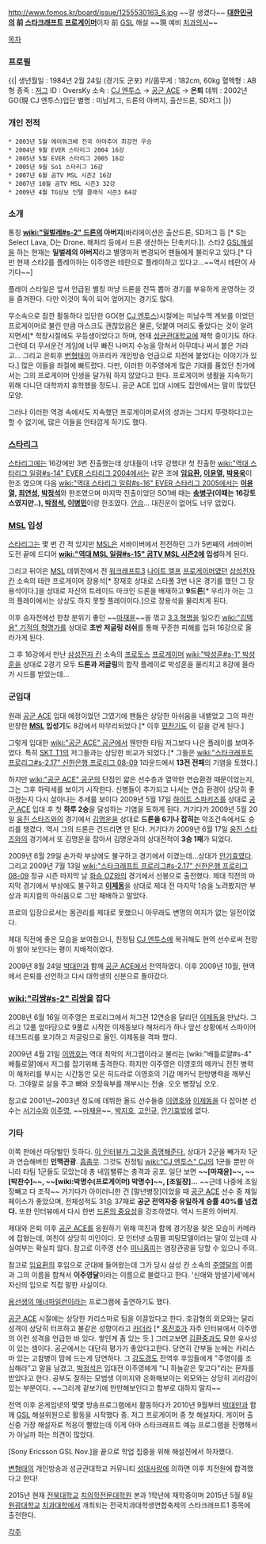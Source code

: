 http://www.fomos.kr/board/issue/1255530163_6.jpg
~~잘 생겼다~~
'''[[대한민국]]의 前 [[스타크래프트]] [[프로게이머]]'''이자 前 [[GSL]] 해설 ~~現 예비 [[치과의사]]~~

[[목차]]

=== 프로필 ===
{{|
생년월일 : 1984년 2월 24일 (경기도 군포)
키/몸무게 : 182cm, 60kg
혈액형 : AB형
종족 : [[저그]]
ID : OversKy
소속 : [[CJ 엔투스]] → [[공군 ACE]] → '''은퇴'''
데뷔 : 2002년 GO(現 CJ 엔투스)입단
별명 : 미남저그, 드론의 아버지, 출산드론, SD저그
|}}

=== 개인 전적 ===
 * 2003년 5월 에어워크배 전국 아마추어 최강전 우승 
 * 2004년 9월 EVER 스타리그 2004 16강 
 * 2005년 5월 EVER 스타리그 2005 16강 
 * 2005년 9월 So1 스타리그 16강 
 * 2007년 6월 곰TV MSL 시즌2 16강 
 * 2007년 10월 곰TV MSL 시즌3 32강 
 * 2009년 4월 TG삼보 인텔 클래식 시즌3 64강 
=== 소개 ===
통칭 '''[[wiki:"일벌레#s-2" 드론]]의 아버지'''(바리에이션은 출산드론, SD저그 등 [* S는 Select Lava, D는 Drone. 해처리 등에서 드론 생산하는 단축키다.]). 스타2 [[GSL]]해설을 하는 현재는 '''일벌레의 아버지'''라고 별명마저 변경되어 팬들에게 불리우고 있다.[* 다만 현재 스타2를 플레이하는 이주영은 테란으로 플레이하고 있다고...~~역시 테란이 사기다~~]

플레이 스타일은 앞서 언급된 별칭 마냥 드론을 잔뜩 뽑아 경기를 부유하게 운영하는 것을 즐겨한다. 다만 이것이 독이 되어 엎어지는 경기도 많다.

무소속으로 잠깐 활동하다 입단한 GO(현 [[CJ 엔투스]])시절에는 미남수맥 계보를 이었던 프로게이머로 불린 만큼 마스크도 괜찮았음은 물론, 덧붙여 머리도 좋았다는 것이 알려지면서[* 학창시절에도 우등생이었다고 하며, 현재 [[성균관대학교]]에 재학 중이기도 하다. 그런데 더 무서운건 게임에 너무 빠진 나머지 수능을 망쳐서 아무데나 써서 붙은 거라고... 그리고 은퇴후 [[변형태]]의 아프리카 개인방송 언급으로 치전에 붙었다는 이야기가 있다.] 많은 이들을 좌절에 빠트렸다. 다만, 이러한 이주영에게 많은 기대를 품었던 친가에서는 그의 프로게이머 인생을 달가워 하지 않았다고 한다. 프로게이머 생활을 지속하기 위해 다니던 대학까지 휴학했을 정도니. 공군 ACE 입대 시에도 집안에서는 말이 많았던 모양.

그러나 이러한 역경 속에서도 지속했던 프로게이머로서의 성과는 그다지 뚜렷하다고는 할 수 없기에, 많은 이들을 안타깝게 하기도 했다.

=== [[스타리그]] ===
[[스타리그]]에는 16강에만 3번 진출했는데 상대들이 너무 강했다! 첫 진출한 [[wiki:"역대 스타리그 일람#s-14" EVER 스타리그 2004]]에서는 같은 조에 '''[[임요환]], [[이윤열]], [[박용욱]]'''이 한조 였으며 다음 [[wiki:"역대 스타리그 일람#s-16" EVER 스타리그 2005]]에서는 '''[[이윤열]], [[최연성]], [[박정석]]'''와 한조였으며 마지막 진출이었던 SO1배 때는 '''[[송병구]](이때는 16강토스였지만..), [[박정석]], [[이병민]]'''이랑 한조였다. [[안습]]... 대진운이 없어도 너무 없었다.

=== [[MSL]] 입성 ===
[[스타리그]]는 몇 번 간 적 있지만 [[MSL]]은 서바이버에서 전전하던 그가 5번째의 서바이버 도전 끝에 드디어 '''[[wiki:"역대 MSL 일람#s-15" 곰TV MSL 시즌2]]에 입성'''하게 된다.

그리고 뒤이은 [[MSL]] 데뷔전에서 전 [[워크래프트3]] [[나이트 엘프]] [[프로게이머]]였던 [[삼성전자 칸]] 소속의 테란 프로게이머 장용석[* 장재호 상대로 스타폴 3번 나온 경기를 했던 그 장용석이다.]을 상대로 자신의 트레이드 마크인 드론을 배재하고 '''9드론'''[* 우리가 아는 그의 플레이에서는 상상도 하지 못할 플레이이다.]으로 장용석을 물리치게 된다.

이후 승자전에선 한창 분위기 좋던 ~~[[마재윤]]~~을 꺾고 [[3.3 혁명]]을 일으킨 [[wiki:"김택용" 기적의 혁명가]]를 상대로 '''초반 저글링 러쉬'''를 통해 꾸준한 피해를 입혀 16강으로 올라가게 된다.

그 후 16강에서 만난 [[삼성전자 칸]] 소속의 [[프로토스]] [[프로게이머]] [[wiki:"박성훈#s-1" 박성훈]]을 상대로 2경기 모두 '''드론과 저글링'''의 합작 플레이로 박성훈을 물리치고 8강에 올라가 시드를 받았는데...

=== 군입대 ===
원래 [[공군 ACE]] 입대 예정이었던 그였기에 팬들은 상당한 아쉬움을 내뱉었고 그의 파란만장한 '''[[MSL]] 입성기'''도 8강에서 마무리되었다.[* 이후 [[민찬기]]도 이 길을 걷게 된다.]

그렇게 입대한 [[wiki:"공군 ACE" 공군]]에서 웬만한 타팀 저그보다 나은 플레이를 보여주었다. 특히 [[SKT T1]]의 저그들과는 상당한 비교가 되었다.[* 그들은 [[wiki:"스타크래프트 프로리그#s-2.17" 신한은행 프로리그 08-09]] 1라운드에서 '''13전 전패'''의 기염을 토했다.]

하지만 [[wiki:"공군 ACE" 공군]]의 단점인 얇은 선수층과 열약한 연습환경 때문이었는지, 그는 그후 하락세를 보이기 시작한다. 신병들이 추가되고 나서는 연습 환경이 상당히 좋아졌는지 다시 살아나는 추세를 보이다 2009년 5월 17일 [[하이트 스파키즈]]를 상대로 [[공군 ACE]] 입대 후 첫 '''하루 2승'''을 달성하는 기염을 토하게 된다. 거기다가 2009년 5월 20일 [[웅진 스타즈]]와의 경기에서 [[김명운]]을 상대로 '''드론을 6기나 잡히는''' 악조건속에서도 승리를 챙겼다. 역시 그의 드론은 건드리면 안 된다. 거기다가 2009년 6월 17일 [[웅진 스타즈]]와의 경기에서 또 김명운을 잡아서 김명운과의 상대전적이 '''3승 1패'''가 되었다.

2009년 6월 29일 손가락 부상에도 불구하고 경기에서 이겼는데...상대가 [[안기효]]였다. 
그리고 2009년 7월 13일 [[wiki:"스타크래프트 프로리그#s-2.17" 신한은행 프로리그 08-09]] 정규 시즌 마지막 날 [[화승 OZ]]와의 경기에서 선봉으로 출전했다. 제대 직전의 마지막 경기에서 부상에도 불구하고 '''[[이제동]]'''을 상대로 제대 전 마지막 1승을 노려봤지만 부상과 피지컬의 아쉬움으로 그만 패배하고 말았다.

프로의 입장으로서는 몸관리를 제대로 못했으니 아무래도 변명의 여지가 없는 일전이었다.

제대 직전에 좋은 모습을 보여줬으니, 친정팀 [[CJ 엔투스]]에 복귀해도 현역 선수로써 전망이 밝아 보인다는 평이 지배적이였다.

2009년 8월 24일 [[박대만]]과 함께 [[공군 ACE]]에서 전역하였다. 이후 2009년 10월, 현역에서 은퇴를 선언하고 다시 대학생의 신분으로 돌아갔다.

=== [[wiki:"리쌍#s-2" 리쌍]]을 잡다 ===
2008년 6월 16일 이주영은 프로리그에서 저그전 12연승을 달리던 [[이제동]]을 만났다. 그리고 12풀 앞마당으로 9풀로 시작한 이제동보다 해처리가 하나 앞선 상황에서 스파이어 테크트리를 포기하고 저글링으로 올인. 이제동을 격파 했다.

2009년 4월 21일 [[이영호]]는 역대 최악의 저그맵이라고 불리는 [wiki:"배틀로얄#s-4" 배틀로얄]에서 저그를 잡기위해 출격한다. 하지만 이주영은 이영호의 메카닉 전진 병력이 해처리를 부시는 시간동안 모은 히드라로 이영호의 기갑 메카닉 한방병력을 깨부신다. 그야말로 살을 주고 뼈와 오장육부를 깨부시는 전술. 오오 병장님 오오.

참고로 2001년~2003년 정도에 데뷔한 올드 선수들중 [[이영호]]와 [[이제동]]을 다 잡아본 선수는 [[서기수]]와 [[이주영]], ~~[[마재윤]]~~, [[박지호]], [[고인규]], [[안기효]]밖에 없다.

=== 기타 ===
이쪽 판에선 마당발인 듯하다. [http://www.fomos.kr/board/board.php?mode=read&keyno=95451&db=interview 이 인터뷰가 그것을 증명해준다.] 상대가 2군을 빼가자 1군과 연습해버린 '''인맥관광'''. [[흠좀무]]. 그것도 친정팀 [[wiki:"CJ 엔투스" CJ]]의 1군들 뿐만 아니라 타팀 1군들도 모았는데 총 네임밸류는 충격과 공포. 일단 보면 '''~~[마재윤]~~, ~~[박찬수]~~, ~~[wiki:박명수(프로게이머) 박명수]~~, [조일장]...''' ~~근데 나중에 조일장빼고 다 조작~~
거기다가 아이러니한 건 [말년병장]이었을 때 [[공군 ACE]] 선수 중 제일 페이스가 좋았으며, 전체성적도 31승 37패로 '''공군 전역자중 유일하게 승률 40%를 넘겼다.''' 
또한 인터뷰에서 다시 한번 [http://www.fomos.kr/board/board.php?mode=read&keyno=95885&db=issue&cate=&page=1&field=&kwrd= 드론의 중요성]을 강조하였다. 역시 드론의 아버지.

제대와 은퇴 이후 [[공군 ACE]]를 응원하기 위해 여친과 함께 경기장을 찾은 모습이 카메라에 잡혔는데, 여친이 상당히 미인이다. 모 인터넷 쇼핑몰 피팅모델이라는 말이 있는데 사실여부는 확실치 않다. 참고로 이주영 선수 [http://www.cyworld.com/butmix 미니홈피]는 염장관광을 당할 수 있으니 주의.

참고로 [[임요환]]의 후임으로 군대에 들어왔는데 그가 당시 삼성 칸 소속의 [[주영달]]의 이름과 그의 이름을 합쳐서 '''이주영달'''이라는 이름으로 불렀다고 한다. '신애와 밤샐기세'에서 자신의 입으로 직접 말한 사실이다.

[[용선생의 매너파일런]]이라는 프로그램에 출연하기도 했다.

[[공군 ACE]] 시절에는 상당한 카리스마로 팀을 이끌었다고 한다. 호감형의 외모와는 달리 성격이 상당히 터프하고 불같은 성향이라고 [[카더라]] [* [[홍진호]]가 자주 인터뷰에서 이주영의 이런 성격을 언급한 바 있다. 쌓인게 좀 있는 듯.] 그러고보면 [[김환중]]과도 묘한 유사성이 있는 셈이다. 공군에서는 대단히 평가가 좋았다고한다. 당연히 간부들 눈에는 카리스마 있는 고참병이 맘에 드는게 당연하다. 그 [[강도경]]도 전역후 후임들에게 "주영이를 조심해라"고 말을 남겼고, [[박정석]]은 입대전 이주영에게 "니 하늘같은 맞고다"라는 문자를 받았다고 한다. 공부도 잘하는 모범생 이미지와 온화해보이는 외모와는 상당히 괴리감이 있는 부분이다. ~~그러게 겉보기에 만만해보인다고 함부로 대하지 말자~~

전역 이후 온게임넷의 몇몇 방송프로그램에서 활동하다가 2010년 9월부터 [[박대만]]과 함께 [[GSL]] 해설위원으로 활동을 시작했다 중. 저그 프로게이머 중 첫 해설자다. 게이머 출신중 가장 해설자로 적응이 빨랐는데 이게 아마 스타크래프트 예능 프로그램을 진행해서가 아닐까 하는 의견이 많았다.

[Sony Ericsson GSL Nov.]을 끝으로 학업 집중을 위해 해설진에서 하차했다.

[[변형태]]의 개인방송과 성균관대학교 커뮤니티 [[성대사랑]]에 의하면 이후 치전원에 합격했다고 한다!

2015년 현재 [[전북대학교]] [[치의학전문대학원]] 본과 1학년에 재학중이며 2015년 5월 8일 [[원광대학교]] [[치과대학]]에서 개최되는 전국치과대학생연합축제의 스타크래프트1 종목에 출전한다.

[[각주]]
